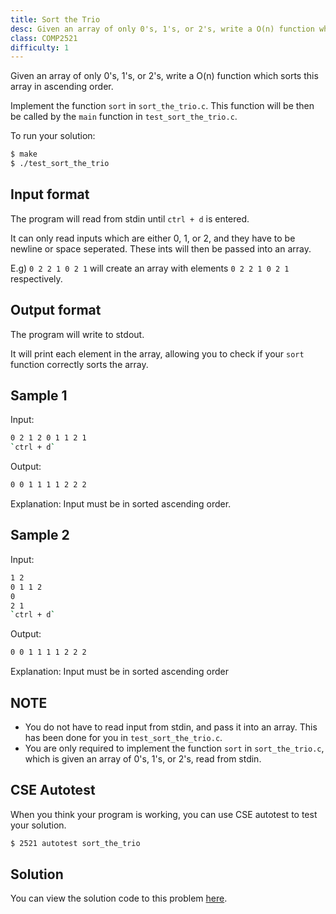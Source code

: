 ---
title: Sort the Trio
desc: Given an array of only 0's, 1's, or 2's, write a O(n) function which sorts this array in ascending order.
class: COMP2521
difficulty: 1
---

Given an array of only 0's, 1's, or 2's, write a O(n) function which sorts this array in ascending order.

Implement the function `sort` in `sort_the_trio.c`. This function will be then be called by the `main` function in
`test_sort_the_trio.c`.

To run your solution:

```bash
$ make
$ ./test_sort_the_trio
```

## Input format

The program will read from stdin until `ctrl + d` is entered.

It can only read inputs which are either 0, 1, or 2, and they have to be newline or space seperated. These ints will then be passed into an array.

E.g) `0 2 2 1 0 2 1` will create an array with elements `0 2 2 1 0 2 1` respectively.

## Output format

The program will write to stdout.

It will print each element in the array, allowing you to check if your `sort` function correctly sorts the array.

## Sample 1

Input:

```bash
0 2 1 2 0 1 1 2 1
`ctrl + d`
```

Output:

```bash
0 0 1 1 1 1 2 2 2
```

Explanation: Input must be in sorted ascending order.

## Sample 2

Input:

```bash
1 2
0 1 1 2
0
2 1
`ctrl + d`
```

Output:

```bash
0 0 1 1 1 1 2 2 2
```

Explanation: Input must be in sorted ascending order

## NOTE

- You do not have to read input from stdin, and pass it into an array. This has been done for you in `test_sort_the_trio.c`.
- You are only required to implement the function `sort` in `sort_the_trio.c`, which is given an array of 0's, 1's, or 2's, read from stdin.

## CSE Autotest

When you think your program is working, you can use CSE autotest to test your solution.

```bash
$ 2521 autotest sort_the_trio
```

## Solution

You can view the solution code to this problem [here](https://github.com/dqna64/comp2521-revision-session/blob/main/problems/sort_the_trio/solution/sort_the_trio.c).
